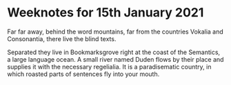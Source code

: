 # Weeknotes for 15th January 2021

Far far away, behind the word mountains, far from the countries Vokalia and Consonantia, there live the blind texts. 

Separated they live in Bookmarksgrove right at the coast of the Semantics, a large language ocean. A small river named Duden flows by their place and supplies it with the necessary regelialia. It is a paradisematic country, in which roasted parts of sentences fly into your mouth. 